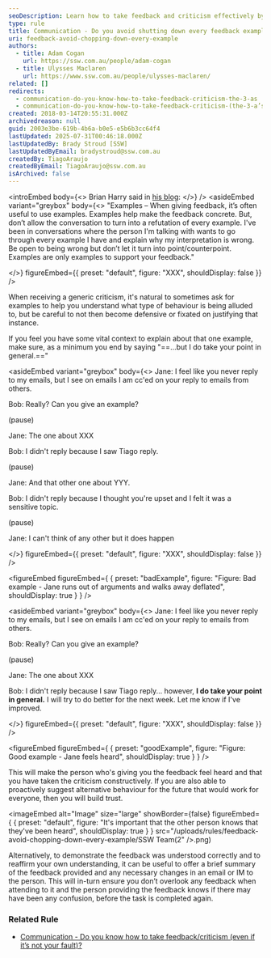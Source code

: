 ```yaml
---
seoDescription: Learn how to take feedback and criticism effectively by avoiding defensiveness and shutting down conversations.
type: rule
title: Communication - Do you avoid shutting down every feedback example?
uri: feedback-avoid-chopping-down-every-example
authors:
  - title: Adam Cogan
    url: https://ssw.com.au/people/adam-cogan
  - title: Ulysses Maclaren
    url: https://www.ssw.com.au/people/ulysses-maclaren/
related: []
redirects:
  - communication-do-you-know-how-to-take-feedback-criticism-the-3-as
  - communication-do-you-know-how-to-take-feedback-criticism-(the-3-a’s)
created: 2018-03-14T20:55:31.000Z
archivedreason: null
guid: 2003e3be-619b-4b6a-b0e5-e5b6b3cc64f4
lastUpdated: 2025-07-31T00:46:18.000Z
lastUpdatedBy: Brady Stroud [SSW]
lastUpdatedByEmail: bradystroud@ssw.com.au
createdBy: TiagoAraujo
createdByEmail: TiagoAraujo@ssw.com.au
isArchived: false
---
```


<introEmbed
  body={<>
Brian Harry said in [his blog](https://blogs.msdn.microsoft.com/bharry/2017/08/18/taking-feedback/?WT.mc_id=DT-MVP-33518):
  </>}
/>
<asideEmbed
  variant="greybox"
  body={<>
    "Examples – When giving feedback, it’s often useful to use examples. Examples help make the feedback concrete. But, don’t allow the conversation to turn into a refutation of every example. I've been in conversations where the person I'm talking with wants to go through every example I have and explain why my interpretation is wrong. Be open to being wrong but don’t let it turn into point/counterpoint. Examples are only examples to support your feedback."

  </>}
  figureEmbed={{
    preset: "default",
    figure: "XXX",
    shouldDisplay: false
  }}
/>

When receiving a generic criticism, it's natural to sometimes ask for examples to help you understand what type of behaviour is being alluded to, but be careful to not then become defensive or fixated on justifying that instance.

If you feel you have some vital context to explain about that one example, make sure, as a minimum you end by saying "==...but I do take your point in general.=="

<asideEmbed
  variant="greybox"
  body={<>
    Jane: I feel like you never reply to my emails, but I see on emails I am cc'ed on your reply to emails from others.

Bob: Really? Can you give an example?

(pause)

Jane: The one about XXX

Bob: I didn't reply because I saw Tiago reply.

(pause)

Jane: And that other one about YYY.

Bob: I didn't reply because I thought you're upset and I felt it was a sensitive topic.

(pause)

Jane: I can't think of any other but it does happen

  </>}
  figureEmbed={{
    preset: "default",
    figure: "XXX",
    shouldDisplay: false
  }}
/>

<figureEmbed figureEmbed={ {
  preset: "badExample",
  figure: "Figure: Bad example - Jane runs out of arguments and walks away deflated",
  shouldDisplay: true
} } />


<asideEmbed
  variant="greybox"
  body={<>
    Jane: I feel like you never reply to my emails, but I see on emails I am cc'ed on your reply to emails from others.

Bob: Really? Can you give an example?

(pause)

Jane: The one about XXX

Bob: I didn't reply because I saw Tiago reply... however, **I do take your point in general.** I will try to do better for the next week. Let me know if I've improved.

  </>}
  figureEmbed={{
    preset: "default",
    figure: "XXX",
    shouldDisplay: false
  }}
/>

<figureEmbed figureEmbed={ {
  preset: "goodExample",
  figure: "Figure: Good example - Jane feels heard",
  shouldDisplay: true
} } />


This will make the person who's giving you the feedback feel heard and that you have taken the criticism constructively. If you are also able to proactively suggest alternative behaviour for the future that would work for everyone, then you will build trust.


<imageEmbed
  alt="Image"
  size="large"
  showBorder={false}
  figureEmbed={ {
    preset: "default",
    figure: "It's important that the other person knows that they've been heard",
    shouldDisplay: true
  } }
  src="/uploads/rules/feedback-avoid-chopping-down-every-example/SSW Team(2"
/>.png)

Alternatively, to demonstrate the feedback was understood correctly and to reaffirm your own understanding, it can be useful to offer a brief summary of the feedback provided and any necessary changes in an email or IM to the person. This will in-turn ensure you don’t overlook any feedback when attending to it and the person providing the feedback knows if there may have been any confusion, before the task is completed again.

### Related Rule

* [Communication - Do you know how to take feedback/criticism (even if it’s not your fault)?](/do-you-know-how-to-take-feedback-criticism-even-if-its-not-your-fault)
